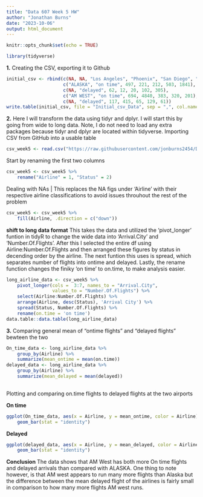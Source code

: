 ---
title: "Data 607 Week 5 HW"
author: "Jonathan Burns"
date: "2023-10-06"
output: html_document
---

```{r setup, include=FALSE}
knitr::opts_chunk$set(echo = TRUE)
```

```{r}
library(tidyverse)

```
**1.**
Creating the CSV, exporting it to Github
```{r}
initial_csv <- rbind(c(NA, NA, "Los Angeles", "Phoenix", "San Diego", "San Fransisco", "Seattle"),
                     c("ALASKA", "on time", 497, 221, 212, 503, 1841),
                     c(NA, "delayed", 62, 12, 20, 102, 305),
                     c("AM WEST", "on time", 694, 4840, 383, 320, 201),
                     c(NA, "delayed", 117, 415, 65, 129, 61))
write.table(initial_csv, file = "Initial_csv_Data", sep = ",", col.names = F, row.names = F)
```

**2.**
Here I will transform the data using tidyr and dplyr. I will start this by going from wide to long data. Note, I do not need to load any extra packages because tidyr and dplyr are located within tidyverse.
Importing CSV from GitHub into a usable table
```{r}
csv_week5 <- read.csv("https://raw.githubusercontent.com/jonburns2454/DATA607/main/Initial_csv_Data")


```

Start by renaming the first two columns
```{r}
csv_week5 <- csv_week5 %>% 
    rename("Airline" = 1, "Status" = 2)
```

Dealing with NAs | This replaces the NA figs under 'Airline' with their respective airline classifications to avoid issues throuhout the rest of the problem
```{r}
csv_week5 <- csv_week5 %>% 
    fill(Airline, .direction = c("down"))
```


**shift to long data format**
This takes the data and utilized the 'pivot_longer' funtion in tidyR to change the wide data into 'Arrival.City' and 'Number.Of.Flights'. After this I selected the entire df using Airline:Number.Of.Flights and then arranged these figures by status in decending order by the airline. The next funtion this uses is spread, which separates number of flights into ontime and delayed. Lastly, the rename function changes the finiky 'on time' to on.time, to make analysis easier.
```{r}
long_airline_data <- csv_week5 %>% 
    pivot_longer(cols =  3:7, names_to = "Arrival.City",
                 values_to = "Number.Of.Flights") %>% 
    select(Airline:Number.Of.Flights) %>% 
    arrange(Airline, desc(Status), 'Arrival City') %>% 
    spread(Status, Number.Of.Flights) %>% 
    rename(on.time = 'on time')
data.table::data.table(long_airline_data)
```

**3.**
Comparing general mean of "ontime flights" and "delayed flights" bewteen the two 
```{r}
On_time_data <- long_airline_data %>% 
    group_by(Airline) %>% 
    summarize(mean_ontime = mean(on.time))
delayed_data <- long_airline_data %>% 
    group_by(Airline) %>% 
    summarize(mean_delayed = mean(delayed))   
    
```

Plotting and comparing on.time flights to delayed flights at the two airports

**On time**
```{r}
ggplot(On_time_data, aes(x = Airline, y = mean_ontime, color = Airline)) +
    geom_bar(stat = "identity")
```

**Delayed**

```{r}
ggplot(delayed_data, aes(x = Airline, y = mean_delayed, color = Airline)) +
    geom_bar(stat = "identity")
```

**Conclusion**
The data shows that AM West has both more On time flights and delayed arrivals than compared with ALASKA.
One thing to note however, is that AM west appears to run many more flights than Alaska but the difference between the mean delayed flight of the airlines is fairly small in comparison to how many more flights AM west runs.




